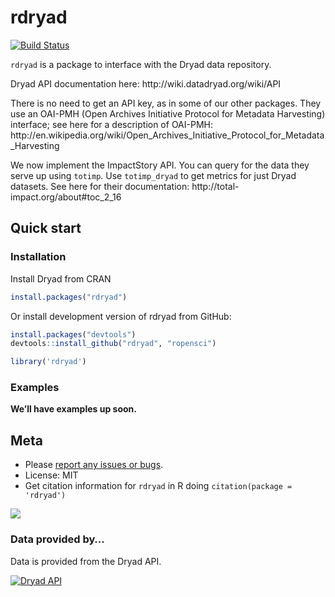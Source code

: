 rdryad
======

[![Build Status](https://api.travis-ci.org/ropensci/rdryad.png)](https://travis-ci.org/ropensci/rdryad)

`rdryad` is a package to interface with the Dryad data repository.

Dryad API documentation here: http://wiki.datadryad.org/wiki/API

There is no need to get an API key, as in some of our other packages. They use an OAI-PMH (Open Archives Initiative Protocol for Metadata Harvesting) interface; see here for a description of OAI-PMH: http://en.wikipedia.org/wiki/Open_Archives_Initiative_Protocol_for_Metadata_Harvesting

We now implement the ImpactStory API.  You can query for the data they serve up using `totimp`.  Use `totimp_dryad` to get metrics for just Dryad datasets.  See here for their documentation: http://total-impact.org/about#toc_2_16


## Quick start

### Installation

Install Dryad from CRAN

```r
install.packages("rdryad")
```

Or install development version of rdryad from GitHub:

```r
install.packages("devtools")
devtools::install_github("rdryad", "ropensci")
```

```r
library('rdryad')
```

### Examples

**We'll have examples up soon.**

## Meta

* Please [report any issues or bugs](https://github.com/ropensci/rdryad/issues).
* License: MIT
* Get citation information for `rdryad` in R doing `citation(package = 'rdryad')`

[![](http://ropensci.org/public_images/github_footer.png)](http://ropensci.org)

### Data provided by...

Data is provided from the Dryad API.

<a border="0" href="http://wiki.datadryad.org/Data_Access" ><img src="http://wiki.datadryad.org/wg/dryad/images/b/bc/Dryad_web_banner_small_v4.jpg" alt="Dryad API" /></a>
